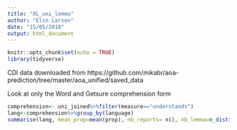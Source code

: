 ```yaml
---
title: "XL_uni_lemma"
author: "Elin Larsen"
date: "15/05/2018"
output: html_document
---
```


```r
knitr::opts_chunk$set(echo = TRUE)
library(tidyverse)
```

CDI data downloaded from https://github.com/mikabr/aoa-prediction/tree/master/aoa_unified/saved_data

Look at only the Word and Getsure comprehension form

```r

comprehension<- uni_joined%>%filter(measure=="understands")
lang<-comprehension%>%group_by(language)
summarise(lang, mean_prop=mean(prop), nb_reports= n(), nb_lemma=n_distinct(uni_lemma))
```

